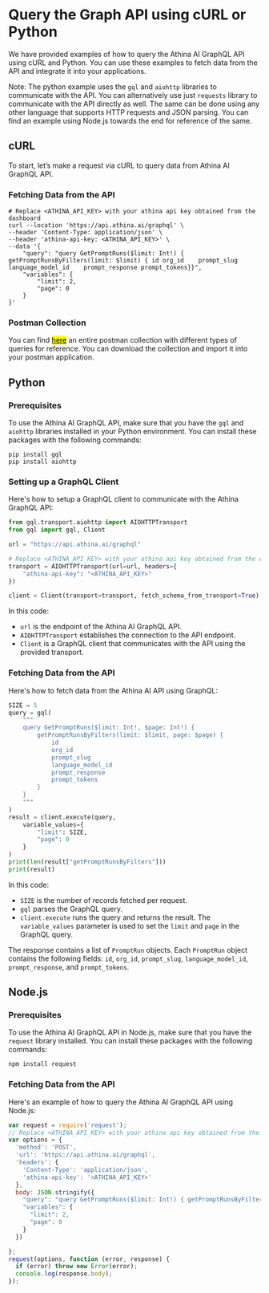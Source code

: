 # Query the Graph API using cURL or Python

We have provided examples of how to query the Athina AI GraphQL API using cURL and Python. You can use these examples to fetch data from the API and integrate it into your applications. 

Note: The python example uses the `gql` and `aiohttp` libraries to communicate with the API. You can alternatively use just `requests` library to communicate with the API directly as well. 
The same can be done using any other language that supports HTTP requests and JSON parsing. You can find an example using Node.js towards the end for reference of the same.

## cURL
To start, let’s make a request via cURL to query data from Athina AI GraphQL API. 

### Fetching Data from the API
```shell
# Replace <ATHINA_API_KEY> with your athina api key obtained from the dashboard
curl --location 'https://api.athina.ai/graphql' \
--header 'Content-Type: application/json' \
--header 'athina-api-key: <ATHINA_API_KEY>' \
--data '{
    "query": "query GetPromptRuns($limit: Int!) { getPromptRunsByFilters(limit: $limit) { id org_id    prompt_slug    language_model_id    prompt_response prompt_tokens}}",
    "variables": {
        "limit": 2,
        "page": 0
    }
}'
```

### Postman Collection
You can find <a href="/GraphQL.postman_collection.json" download><mark>here</mark></a> an entire postman collection with different types of queries for reference. You can download the collection and import it into your postman application.
## Python

### Prerequisites

To use the Athina AI GraphQL API, make sure that you have the `gql` and `aiohttp` libraries installed in your Python environment. You can install these packages with the following commands:

```shell
pip install gql
pip install aiohttp
```

### Setting up a GraphQL Client

Here's how to setup a GraphQL client to communicate with the Athina GraphQL API:

```python
from gql.transport.aiohttp import AIOHTTPTransport
from gql import gql, Client

url = "https://api.athina.ai/graphql"

# Replace <ATHINA_API_KEY> with your athina api key obtained from the dashboard
transport = AIOHTTPTransport(url=url, headers={
    "athina-api-key": "<ATHINA_API_KEY>"
})

client = Client(transport=transport, fetch_schema_from_transport=True)
```

In this code:

- `url` is the endpoint of the Athina AI GraphQL API.
- `AIOHTTPTransport` establishes the connection to the API endpoint.
- `Client` is a GraphQL client that communicates with the API using the provided transport.

### Fetching Data from the API

Here's how to fetch data from the Athina AI API using GraphQL:

```python
SIZE = 5
query = gql(
    """
    query GetPromptRuns($limit: Int!, $page: Int!) {
        getPromptRunsByFilters(limit: $limit, page: $page) {
            id
            org_id
            prompt_slug
            language_model_id
            prompt_response
            prompt_tokens
        }
    }
    """
)
result = client.execute(query,
    variable_values={
        "limit": SIZE,
        "page": 0
    }
)
print(len(result["getPromptRunsByFilters"]))
print(result)
```

In this code:

- `SIZE` is the number of records fetched per request.
- `gql` parses the GraphQL query.
- `client.execute` runs the query and returns the result. The `variable_values` parameter is used to set the `limit` and `page` in the GraphQL query.

The response contains a list of `PromptRun` objects. Each `PromptRun` object contains the following fields: `id`, `org_id`, `prompt_slug`, `language_model_id`, `prompt_response`, and `prompt_tokens`.

## Node.js

### Prerequisites

To use the Athina AI GraphQL API in Node.js, make sure that you have the `request` library installed. You can install these packages with the following commands:

```shell
npm install request
```

### Fetching Data from the API
Here's an example of how to query the Athina AI GraphQL API using Node.js:

```javascript
var request = require('request');
// Replace <ATHINA_API_KEY> with your athina api key obtained from the dashboard
var options = {
  'method': 'POST',
  'url': 'https://api.athina.ai/graphql',
  'headers': {
    'Content-Type': 'application/json',
    'athina-api-key': '<ATHINA_API_KEY>'
  },
  body: JSON.stringify({
    "query": "query GetPromptRuns($limit: Int!) { getPromptRunsByFilters(limit: $limit) { id org_id    prompt_slug    language_model_id    prompt_response prompt_tokens}}",
    "variables": {
      "limit": 2,
      "page": 0
    }
  })

};
request(options, function (error, response) {
  if (error) throw new Error(error);
  console.log(response.body);
});
```